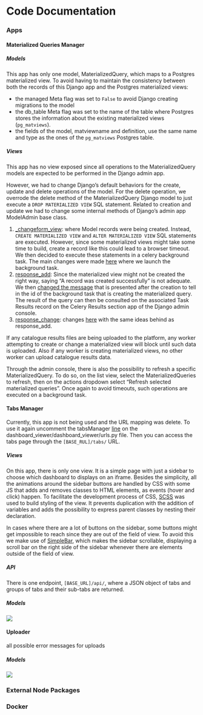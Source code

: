 # Code Documentation


### Apps {-}

<h4>Materialized Queries Manager</h4>

<h5>Models</h5>

This app has only one model, MaterializedQuery, which maps to a Postgres materialized view.
To avoid having to maintain the consistency between both the records of this Django app and the Postgres materialized views:

- the managed Meta flag was set to `False` to avoid Django creating migrations to the model
- the db_table Meta flag was set to the name of the table where Postgres stores the information about the existing materialized views (`pg_matviews`).
- the fields of the model, matviewname and definition, use the same name and type as the ones of the `pg_matviews` Postgres table.

<h5>Views</h5>
This app has no view exposed since all operations to the MaterializedQuery models are expected to be performed in the Django admin app.

However, we had to change Django's default behaviors for the create, update and delete operations of the model.
For the delete operation, we overrode the delete method of the MaterializedQuery Django model to just execute a `DROP MATERIALIZED VIEW` SQL statement.
Related to creation and update we had to change some internal methods of Django's admin app ModelAdmin base class.

1. [_changeform_view](https://github.com/django/django/blob/3.2.5/django/contrib/admin/options.py#L1542): where Model records were being created.
   Instead, `CREATE MATERIALIZED VIEW` and `ALTER MATERIALIZED VIEW` SQL statements are executed.
   However, since some materialized views might take some time to build, create a record like this could lead to a browser timeout.
   We then decided to execute these statements in a celery background task.
   The main changes were made [here](https://github.com/EHDEN/NetworkDashboards/blob/master/dashboard_viewer/materialized_queries_manager/admin.py#L87-L92) where we launch the background task.
2. [response_add](https://github.com/django/django/blob/3.2.5/django/contrib/admin/options.py#L1176): Since the materialized view might not be created the right way, saying "A record was created successfully" is not adequate.
   We then [changed the message](https://github.com/EHDEN/NetworkDashboards/blob/master/dashboard_viewer/materialized_queries_manager/admin.py#L177-L183) that is presented after the creation to tell in the id of the background task that is creating the materialized query.
   The result of the query can then be consulted on the associated Task Results record on the Celery Results section app of the Django admin console.
3. [response_change](https://github.com/django/django/blob/3.2.5/django/contrib/admin/options.py#L1253): changes [here](https://github.com/EHDEN/NetworkDashboards/blob/master/dashboard_viewer/materialized_queries_manager/admin.py#L213-L219) with the same ideas behind as response_add.

If any catalogue results files are being uploaded to the platform, any worker attempting to create or change a materialized view will block until such data is uploaded.
Also if any worker is creating materialized views, no other worker can upload catalogue results data.

Through the admin console, there is also the possibility to refresh a specific MaterializedQuery.
To do so, on the list view, select the MaterializedQueries to refresh, then on the actions dropdown select "Refresh selected materialized queries".
Once again to avoid timeouts, such operations are executed on a background task.

<h4>Tabs Manager</h4>

Currently, this app is not being used and the URL mapping was delete.
To use it again uncomment the tabsManager [line](https://github.com/EHDEN/NetworkDashboards/blob/master/dashboard_viewer/dashboard_viewer/urls.py#L29) on the dashboard_viewer/dashboard_viewer/urls.py file.
Then you can access the tabs page through the `[BASE_RUL]/tabs/` URL.

<h5>Views</h5>

On this app, there is only one view.
It is a simple page with just a sidebar to choose which dashboard to displays on an iframe.
Besides the simplicity, all the animations around the sidebar buttons are handled by CSS with some JS that adds and removes classes to HTML elements, as events (hover and click) happen.
To facilitate the development process of CSS, [SCSS](https://sass-lang.com/) was used to build styling of the view.
It prevents duplication with the addition of variables and adds the possibility to express parent classes by nesting their declaration.

In cases where there are a lot of buttons on the sidebar, some buttons might get impossible to reach since they are out of the field of view.
To avoid this we make use of [SimpleBar](https://github.com/Grsmto/simplebar), which makes the sidebar scrollable, displaying a scroll bar on the right side of the sidebar whenever there are elements outside of the field of view.

<h5>API</h5>

There is one endpoint, `[BASE_URL]/api/`, where a JSON object of tabs and groups of tabs and their sub-tabs are returned.

<h5>Models</h5>

![](images/code-documentation/tabs-models.png)

<h4>Uploader</h4>

all possible error messages for uploads

<h5>Models</h5>

![](images/code-documentation/uploader-models.png)

### External Node Packages {-}

### Docker {-}
